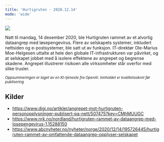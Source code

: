 ```yaml
---
title: 'Hurtigruten - 2020.12.14'
mode: 'wide'
---
```


<Frame>
<img src="/images/hurtigruten.jpg" />
</Frame>

Natt til mandag, 14 desember 2020, ble Hurtigruten rammet av et alvorlig dataangrep med løsepengevirus. Flere av selskapets systemer, inkludert nettsiden og e-postsystemer, ble satt ut av funksjon. IT-direktør Ole-Marius Moe-Helgesen uttalte at hele den globale IT-infrastrukturen var påvirket, og at selskapet jobbet med å isolere effektene av angrepet og begrense skadene. Angrepet illustrerer risikoen alle virksomheter står overfor med slike trusler.

<sup><i>Oppsummeringen er laget av en KI-tjeneste fra OpenAI. Innholdet er kvalitetssikret før publisering</i></sup>

## Kilder
- https://www.digi.no/artikler/angrepet-mot-hurtigruten-personopplysninger-publisert-pa-nett/507475?key=CMhMUUGC
- https://www.nrk.no/nordland/hurtigruten-rammet-av-dataangrep-med-losepengevirus-1.15288150
- https://www.abcnyheter.no/nyheter/norge/2020/12/14/195726445/hurtigruten-rammet-av-omfattende-dataangrep-opplyser-selskapet
